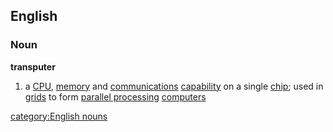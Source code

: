 ==English==
===Noun===
'''transputer'''
#{{computing}} a [[CPU]], [[memory]] and [[communications]] [[capability]] on a single [[chip]]; used in [[grid]]s to form [[parallel processing]] [[computer]]s
[[category:English nouns]]